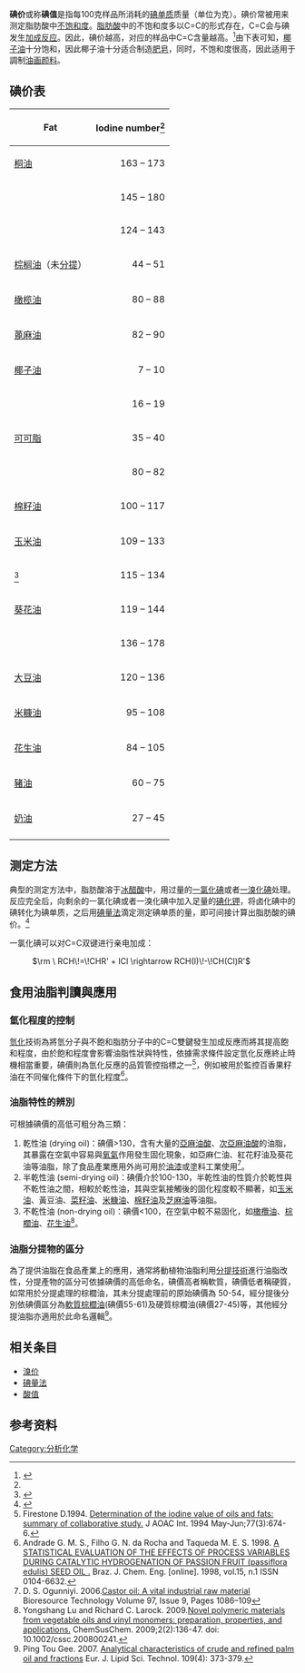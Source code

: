 {{expand|time=2014-02-17T07:18:19+00:00}}
{{expert needed|time=2014-02-17T07:18:19+00:00}}
'''碘价'''或称'''碘值'''是指每100克样品所消耗的[[碘|碘单质]]质量（单位为克）。碘价常被用来测定脂肪酸中[[不饱和烃|不饱和度]]。[[脂肪酸|脂肪酸]]中的不饱和度多以C=C的形式存在，C=C会与碘发生[[加成反应|加成反应]]。因此，碘价越高，对应的样品中C=C含量越高。<ref name=Ullmann>{{cite encyclopedia |first=Alfred |last=Thomas |title=Fats and Fatty Oils|encyclopedia=Ullmann's Encyclopedia of Industrial Chemistry |publisher=Wiley-VCH |place=Weinheim |year=2002 |doi=10.1002/14356007.a10_173}}</ref>由下表可知，[[椰子油|椰子油]]十分饱和，因此椰子油十分适合制造[[肥皂|肥皂]]，同时，{{Link-en|亚麻籽油|Linseed oil}}不饱和度很高，因此适用于調制[[油画|油画]][[颜料|颜料]]。

==碘价表==
{| class="wikitable sortable"
!Fat
!Iodine number<ref name=Ullmann/>
|-
| [[桐油|桐油]]
|align="right"| 163 – 173
|-
| {{Link-en|鱈魚肝油|Cod liver oil}}
|align="right"| 145 – 180
|-
| {{Link-en|葡萄籽油|Grape seed oil}}
|align="right"| 124 – 143
|-
| [[棕榈油|棕榈油]]（未[[分提技術|分提]]）
|align="right"| 44 – 51
|-
| [[橄榄油|橄榄油]]
|align="right"| 80 – 88
|-
| [[蓖麻油|蓖麻油]]
|align="right"| 82 – 90
|-
| [[椰子油|椰子油]]
|align="right"| 7 – 10
|-
| {{Link-en|棕榈仁油|Palm kernel oil}}
|align="right"| 16 – 19
|-
| [[可可脂|可可脂]]
|align="right"| 35 – 40
|-
| {{Link-en|荷荷芭油|Jojoba oil}}
|align="right"| 80 – 82
|-
| [[棉籽油|棉籽油]]
|align="right"| 100 – 117
|-
| [[玉米油|玉米油]]
|align="right"| 109 – 133
|- 
| {{Link-en|麦芽油|Wheat germ oil}}<ref>{{Cite web |url=http://online.personalcarecouncil.org/ctfa-static/online/lists/cir-pdfs/pr248.pdf |title=存档副本 |accessdate=2014-02-17 |archive-date=2013-12-14 |archive-url=https://web.archive.org/web/20131214155929/http://online.personalcarecouncil.org/ctfa-static/online/lists/cir-pdfs/pr248.pdf |dead-url=yes }}</ref>
|align="right"| 115 – 134 
|-
| [[葵花油|葵花油]]
|align="right"| 119 – 144
|-
| {{Link-en|亚麻仁油|Linseed oil}}
|align="right"| 136 – 178
|-
| [[大豆油|大豆油]]
|align="right"| 120 – 136
|-
| [[米糠油|米糠油]]
|align="right"| 95 – 108
|-
| [[花生油|花生油]]
|align="right"| 84 – 105
|-
| [[豬油|豬油]]
|align="right"| 60 – 75
|-
| [[鮮奶油|奶油]]
|align="right"| 27 – 45
|-
|}

==测定方法==
典型的测定方法中，脂肪酸溶于[[冰醋酸|冰醋酸]]中，用过量的[[一氯化碘|一氯化碘]]或者[[一溴化碘|一溴化碘]]处理。反应完全后，向剩余的一氯化碘或者一溴化碘中加入足量的[[碘化钾|碘化钾]]，将卤化碘中的碘转化为碘单质，之后用[[碘量法|碘量法]]滴定测定碘单质的量，即可间接计算出脂肪酸的碘价。<ref name="pmid8012219">{{cite journal |author=Firestone D |title=Determination of the iodine value of oils and fats: summary of collaborative study |journal=J AOAC Int. |date=May–Jun 1994 |volume=77 |issue=3 |pages=674–6 |pmid=8012219}}</ref>

一氯化碘可以对C=C双键进行亲电加成：
: <math>\rm \ RCH\!=\!CHR'  + ICl \rightarrow RCH(I)\!-\!CH(Cl)R'</math>

==食用油脂判讀與應用==
===氫化程度的控制===
[[氫化|氫化]]技術為將氫分子與不飽和脂肪分子中的C=C雙鍵發生加成反應而將其提高飽和程度，由於飽和程度會影響油脂性狀與特性，依據需求條件設定氫化反應終止時機相當重要，碘價則為氫化反應的品質管控指標之一<ref>Firestone D.1994. [http://www.ncbi.nlm.nih.gov/pubmed/8012219 Determination of the iodine value of oils and fats: summary of collaborative study.] {{Wayback|url=http://www.ncbi.nlm.nih.gov/pubmed/8012219 |date=20170519115945 }}J AOAC Int. 1994 May-Jun;77(3):674-6.</ref>，例如被用於監控百香果籽油在不同催化條件下的氫化程度<ref>Andrade G. M. S., Filho G. N. da Rocha and Taqueda M. E. S. 1998. [http://www.scielo.br/scielo.php?pid=S0104-66321998000100005&script=sci_abstract A STATISTICAL EVALUATION OF THE EFFECTS OF PROCESS VARIABLES DURING CATALYTIC HYDROGENATION OF PASSION FRUIT (passiflora edulis) SEED OIL . ] {{Wayback|url=http://www.scielo.br/scielo.php?pid=S0104-66321998000100005&script=sci_abstract |date=20170305003729 }}Braz. J. Chem. Eng. [online]. 1998, vol.15, n.1 ISSN 0104-6632.</ref>。

===油脂特性的辨別===
可根據碘價的高低可粗分為三類：
#乾性油 (drying oil)：碘價>130，含有大量的[[亞麻油酸|亞麻油酸]]、[[次亞麻油酸|次亞麻油酸]]的油脂，其暴露在空氣中容易與[[氧氣|氧氣]]作用發生固化現象，如亞麻仁油、紅花籽油及葵花油等油脂，除了食品產業應用外尚可用於[[油漆|油漆]]或塗料工業使用<ref>D. S. Ogunniyi. 2006.[http://www.sciencedirect.com/science/article/pii/S0960852405002026 Castor oil: A vital industrial raw material] {{Wayback|url=http://www.sciencedirect.com/science/article/pii/S0960852405002026 |date=20161130045625 }} Bioresource Technology Volume 97, Issue 9, Pages 1086–109</ref>。
#半乾性油 (semi-drying oil)：碘價介於100-130，半乾性油的性質介於乾性與不乾性油之間，相較於乾性油，其與空氣接觸後的固化程度較不顯著，如[[玉米油|玉米油]]、黃豆油、[[菜籽油|菜籽油]]、[[米糠油|米糠油]]、[[棉籽油|棉籽油]]及[[芝麻油|芝麻油]]等油脂。
#不乾性油 (non-drying oil)：碘價<100，在空氣中較不易固化，如[[橄欖油|橄欖油]]、[[棕櫚油|棕櫚油]]、[[花生油|花生油]]<ref>Yongshang Lu and Richard C. Larock. 2009.[http://www.ncbi.nlm.nih.gov/pubmed/19180601 Novel polymeric materials from vegetable oils and vinyl monomers: preparation, properties, and applications.] {{Wayback|url=http://www.ncbi.nlm.nih.gov/pubmed/19180601 |date=20170523122321 }}ChemSusChem. 2009;2(2):136-47. doi: 10.1002/cssc.200800241.</ref>。

===油脂分提物的區分===
為了提供油脂在食品產業上的應用，通常將動植物油脂利用[[分提技術|分提技術]]進行油脂改性，分提產物的區分可依據碘價的高低命名，碘價高者稱軟質，碘價低者稱硬質，如常用於分提處理的棕櫚油，其未分提處理前的原始碘價為 50-54，經分提後分別依碘價區分為[[軟質棕櫚油|軟質棕櫚油]](碘價55-61)及硬質棕櫚油(碘價27-45)等，其他經分提油脂亦適用於此命名邏輯<ref>Ping Tou Gee. 2007. [http://onlinelibrary.wiley.com/doi/10.1002/ejlt.200600264/abstract Analytical characteristics of crude and refined palm oil and fractions] {{Wayback|url=http://onlinelibrary.wiley.com/doi/10.1002/ejlt.200600264/abstract |date=20160314100025 }} Eur. J. Lipid Sci. Technol. 109(4): 373-379.</ref>。

==相关条目==
*[[溴价|溴价]]
*[[碘量法|碘量法]]
*[[酸值|酸值]]
==参考资料==
{{reflist}}

[[Category:分析化学|Category:分析化学]]